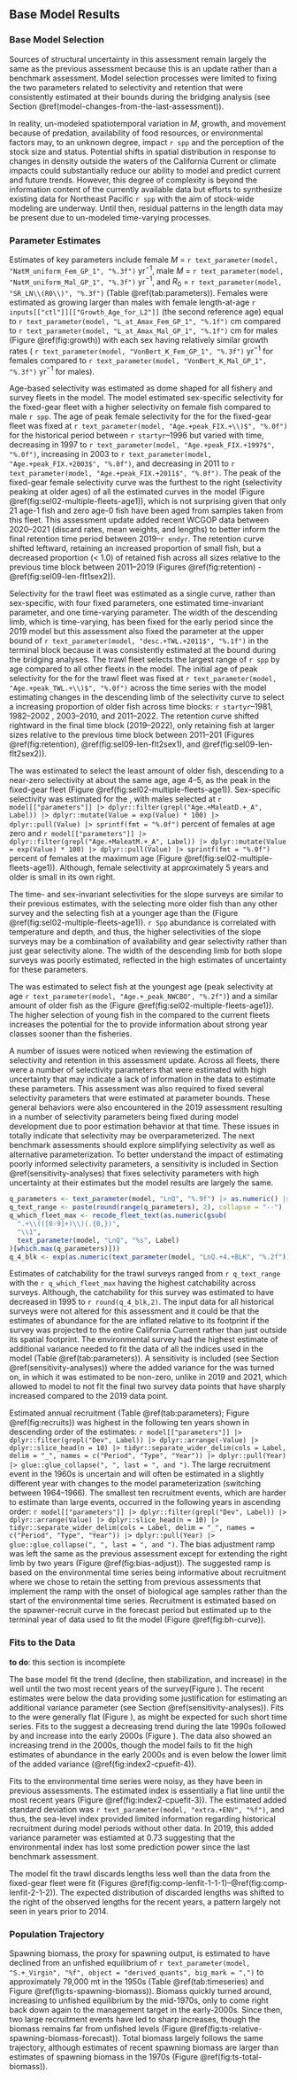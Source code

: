## Base Model Results

### Base Model Selection

Sources of structural uncertainty in this assessment remain largely the same as the previous assessment because this is an update rather than a benchmark assessment. Model selection processes were limited to fixing the two parameters related to selectivity and retention that were consistently estimated at their bounds during the bridging analysis (see Section \@ref(model-changes-from-the-last-assessment)).

In reality, un-modeled spatiotemporal variation in $M$, growth, and movement because of predation, availability of food resources, or environmental factors may, to an unknown degree, impact `r spp` and the perception of the stock size and status. Potential shifts in spatial distribution in response to changes in density outside the waters of the California Current or climate impacts could substantially reduce our ability to model and predict current and future trends. However, this degree of complexity is beyond the information content of the currently available data but efforts to synthesize existing data for Northeast Pacific `r spp` with the aim of stock-wide modeling are underway. Until then, residual patterns in the length data may be present due to un-modeled time-varying processes.

### Parameter Estimates

<!-- M, R_0, and growth -->
Estimates of key parameters include 
female $M$ =
`r text_parameter(model, "NatM_uniform_Fem_GP_1", "%.3f")` yr$^{-1}$, 
male $M$ =
`r text_parameter(model, "NatM_uniform_Mal_GP_1", "%.3f")` yr$^{-1}$, and
$R_0$ =
`r text_parameter(model, "SR_LN\\(R0\\)", "%.3f")` (Table \@ref(tab:parameters)). 
Females were estimated as growing larger than males with female length-at-age
`r inputs[["ctl"]][["Growth_Age_for_L2"]]`
(the second reference age) equal to 
`r text_parameter(model, "L_at_Amax_Fem_GP_1", "%.1f")` cm compared to
`r text_parameter(model, "L_at_Amax_Mal_GP_1", "%.1f")` cm for males (Figure \@ref(fig:growth)) with each sex having relatively similar growth rates (
`r text_parameter(model, "VonBert_K_Fem_GP_1", "%.3f")` yr$^{-1}$ for females compared to
`r text_parameter(model, "VonBert_K_Mal_GP_1", "%.3f")` yr$^{-1}$ for males).

Age-based selectivity was estimated as dome shaped for all fishery and survey fleets in the model. <!-- Fleet 1 --> The model estimated sex-specific selectivity for the fixed-gear fleet with a higher selectivity on female fish compared to male `r spp`. The age of peak female selectivity for the for the fixed-gear fleet was fixed at
`r text_parameter(model, "Age.+peak_FIX.+\\)$", "%.0f")` for the historical period between `r startyr`--1996
but varied with time, decreasing in 1997 to
`r text_parameter(model, "Age.+peak_FIX.+1997$", "%.0f")`,
increasing in 2003 to
`r text_parameter(model, "Age.+peak_FIX.+2003$", "%.0f")`, and
decreasing in 2011 to
`r text_parameter(model, "Age.+peak_FIX.+2011$", "%.0f")`.
The peak of the fixed-gear female selectivity curve was the furthest to the right (selectivity peaking at older ages) of all the estimated curves in the model (Figure \@ref(fig:sel02-multiple-fleets-age1)), which is not surprising given that only 21 age-1 fish and zero age-0 fish have been aged from samples taken from this fleet. This assessment update added recent WCGOP data between 2020--2021 (discard rates, mean weights, and lengths) to better inform the final retention time period between 2019--`r endyr`. The retention curve shifted leftward, retaining an increased proportion of small fish, but a decreased proportion (< 1.0) of retained fish across all sizes relative to the previous time block between 2011--2019 (Figures \@ref(fig:retention) - \@ref(fig:sel09-len-flt1sex2)). 

<!-- Fleet 2 -->
Selectivity for the trawl fleet was estimated as a single curve, rather than sex-specific, with four fixed parameters, one estimated time-invariant parameter, and one time-varying parameter. The width of the descending limb, which is time-varying, has been fixed for the early period since the 2019 model but this assessment also fixed the parameter at the upper bound of
`r text_parameter(model, "desc.+TWL.+2011$", "%.1f")`
in the terminal block because it was consistently estimated at the bound during the bridging analyses. The trawl fleet selects the largest range of `r spp` by age compared to all other fleets in the model. The initial age of peak selectivity for the for the trawl fleet was fixed at `r text_parameter(model, "Age.+peak_TWL.+\\)$", "%.0f")` across the time series with the model estimating changes in the descending limb of the selectivity curve to select a increasing proportion of older fish across time blocks: `r startyr`--1981, 1982--2002 , 2003--2010, and 2011--2022. The retention curve shifted rightward in the final time block (2019--2022), only retaining fish at larger sizes relative to the previous time block between 2011--201 (Figures \@ref(fig:retention), \@ref(fig:sel09-len-flt2sex1), and \@ref(fig:sel09-len-flt2sex2)).

<!-- Fleet 3 Environmental Index -->
<!-- NA -->

<!-- Fleet 4 -->
The \gls{s-tri} was estimated to select the least amount of older fish, descending to a near-zero selectivity at about the same age, age 4--5, as the peak in the fixed-gear fleet (Figure \@ref(fig:sel02-multiple-fleets-age1)). Sex-specific selectivity was estimated for the \gls{s-tri}, with males selected at
`r model[["parameters"]] |> dplyr::filter(grepl("Age.+MaleatD.+_A", Label)) |> dplyr::mutate(Value = exp(Value) * 100) |> dplyr::pull(Value) |> sprintf(fmt = "%.0f")`
percent of females at age zero and
`r model[["parameters"]] |> dplyr::filter(grepl("Age.+MaleatM.+_A", Label)) |> dplyr::mutate(Value = exp(Value) * 100) |> dplyr::pull(Value) |> sprintf(fmt = "%.0f")`
percent of females at the maximum age (Figure \@ref(fig:sel02-multiple-fleets-age1)).
Although, female selectivity at approximately 5 years and older is small in its own right.

<!-- Fleet 5 -->
<!-- Fleet 6 -->
The time- and sex-invariant selectivities for the slope surveys are similar to their previous estimates, with the \gls{s-nslope} selecting more older fish than any other survey and the \gls{s-aslope} selecting fish at a younger age than the \gls{s-nslope} (Figure \@ref(fig:sel02-multiple-fleets-age1)). `r Spp` abundance is correlated with temperature and depth, and thus, the higher selectivities of the slope surveys may be a combination of availability and gear selectivity rather than just gear selectivity alone. The width of the descending limb for both slope surveys was poorly estimated, reflected in the high estimates of uncertainty for these parameters.

<!-- Fleet 7 -->
The \gls{s-wcgbt} was estimated to select fish at the youngest age (peak selectivity at age `r text_parameter(model, "Age.+_peak_NWCBO", "%.2f")`) and a similar amount of older fish as the \gls{s-aslope} (Figure \@ref(fig:sel02-multiple-fleets-age1)). The higher selection of young fish in the \gls{s-wcgbt} compared to the current fleets increases the potential for the \gls{s-wcgbt} to provide information about strong year classes sooner than the fisheries. 

<!-- A note about poor model configuration -->
A number of issues were noticed when reviewing the estimation of selectivity and retention in this assessment update. Across all fleets, there were a number of selectivity parameters that were estimated with high uncertainty that may indicate a lack of information in the data to estimate these parameters.  This assessment was also required to fixed several selectivity parameters that were estimated at parameter bounds. These general behaviors were also encountered in the 2019 assessment resulting in a number of selectivity parameters being fixed during model development due to poor estimation behavior at that time.  These issues in totally indicate that selectivity may be overparameterized.  The next benchmark assessments should explore simplifying selectivity as well as alternative parameterization. To better understand the impact of estimating poorly informed selectivity parameters, a sensitivity is included in Section \@ref(sensitivity-analyses) that fixes selectivity parameters with high uncertainty at their estimates but the model results are largely the same.

<!-- Catchability -->
```r
q_parameters <- text_parameter(model, "LnQ", "%.9f") |> as.numeric() |> exp()
q_text_range <- paste(round(range(q_parameters), 2), collapse = "--")
q_which_fleet_max <- recode_fleet_text(as.numeric(gsub(
  ".+\\(([0-9]+)\\)(.{0,})",
  "\\1",
  text_parameter(model, "LnQ", "%s", Label)
)[which.max(q_parameters)]))
q_4_blk <- exp(as.numeric(text_parameter(model, "LnQ.+4.+BLK", "%.2f")))
```
Estimates of catchability for the trawl surveys ranged from `r q_text_range` with the `r q_which_fleet_max` having the highest catchability across surveys. Although, the catchability for this survey was estimated to have decreased in 1995 to `r round(q_4_blk,2)`. The input data for all historical surveys were not altered for this assessment and it could be that the estimates of abundance for the \gls{s-tri} are inflated relative to its footprint if the survey was projected to the entire California Current rather than just outside its spatial footprint. The environmental survey had the highest estimate of additional variance needed to fit the data of all the indices used in the model (Table \@ref(tab:parameters)). A sensitivity is included (see Section \@ref(sensitivity-analyses)) where the added variance for the \gls{s-wcgbt} was turned on, in which it was estimated to be non-zero, unlike in 2019 and 2021, which allowed to model to not fit the final two survey data points that have sharply increased compared to the 2019 data point. 

<!-- recruitment -->
Estimated annual recruitment (Table \@ref(tab:parameters); Figure \@ref(fig:recruits)) was highest in the following ten years shown in descending order of the estimates:
`r model[["parameters"]] |> dplyr::filter(grepl("Dev", Label)) |> dplyr::arrange(-Value) |> dplyr::slice_head(n = 10) |> tidyr::separate_wider_delim(cols = Label, delim = "_", names = c("Period", "Type", "Year")) |> dplyr::pull(Year) |> glue::glue_collapse(", ", last = ", and ")`.
The large recruitment event in the 1960s is uncertain and will often be estimated in a slightly different year with changes to the model parameterization (switching between 1964--1966).
The smallest ten recruitment events, which are harder to estimate than large events, occurred in the following years in ascending order:
`r model[["parameters"]] |> dplyr::filter(grepl("Dev", Label)) |> dplyr::arrange(Value) |> dplyr::slice_head(n = 10) |> tidyr::separate_wider_delim(cols = Label, delim = "_", names = c("Period", "Type", "Year")) |> dplyr::pull(Year) |> glue::glue_collapse(", ", last = ", and ")`. The bias adjustment ramp was left the same as the previous assessment except for extending the right limb by two years (Figure \@ref(fig:bias-adjust)). The suggested ramp is based on the environmental time series being informative about recruitment where we chose to retain the setting from previous assessments that implement the ramp with the onset of biological age samples rather than the start of the environmental time series. Recruitment is estimated based on the spawner-recruit curve in the forecast period but estimated up to the terminal year of data used to fit the model (Figure \@ref(fig:bh-curve)).

### Fits to the Data

**to do**: this section is incomplete

<!-- indices -->
The base model fit the trend (decline, then stabilization, and increase) in the \gls{s-wcgbt} well until the two most recent years of the survey(Figure \ref{fig:index2-cpuefit-7}). The recent estimates were below the data providing some justification for estimating an additional variance parameter (see Section \@ref(sensitivity-analyses)). Fits to the \gls{s-nslope} were generally flat (Figure \ref{fig:index2-cpuefit-6}), as might be expected for such short time series. Fits to the \gls{s-aslope} suggest a decreasing trend during the late 1990s followed by and increase into the early 2000s (Figure \ref{fig:index2-cpuefit-5}). The \gls{s-tri} data also showed an increasing trend in the 2000s, though the model fails to fit the high estimates of abundance in the early 2000s and is even below the lower limit of the added variance (\@ref(fig:index2-cpuefit-4)).

Fits to the environmental time series were noisy, as they have been in previous assessments. The estimated index is essentially a flat line until the most recent years (Figure \@ref(fig:index2-cpuefit-3)). The estimated added standard deviation was `r text_parameter(model, "extra.+ENV", "%f")`, and thus, the sea-level index provided limited information regarding historical recruitment during model periods without other data. In 2019, this added variance parameter was estiamted at 0.73 suggesting that the environmental index has lost some prediction power since the last benchmark assessment.

The model fit the trawl discards lengths less well than the data from the  fixed-gear fleet were fit (Figures \@ref(fig:comp-lenfit-1-1-1)--\@ref(fig:comp-lenfit-2-1-2)). The expected distribution of discarded lengths was shifted to the right of the observed lengths for the recent years, a pattern largely not seen in years prior to 2014.

### Population Trajectory

Spawning biomass, the proxy for spawning output, is estimated to have declined from an unfished equilibrium of
`r text_parameter(model, "S.+_Virgin", "%f", object = "derived_quants", big_mark = ",")` to
approximately 79,000 mt in the 1950s (Table \@ref(tab:timeseries) and Figure \@ref(fig:ts-spawning-biomass)). Biomass quickly turned around, increasing to unfished equilibrium by the mid-1970s, only to come right back down again to the management target in the early-2000s. Since then, two large recruitment events have led to sharp increases, though the biomass remains far from unfished levels (Figure \@ref(fig:ts-relative-spawning-biomass-forecast)). Total biomass largely follows the same trajectory, although estimates of recent spawning biomass are larger than estimates of spawning biomass in the 1970s (Figure \@ref(fig:ts-total-biomass)).
